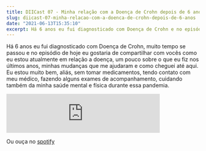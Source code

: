 ```yaml
---
title: DIICast 07 - Minha relação com a Doença de Crohn depois de 6 anos
slug: diicast-07-minha-relacao-com-a-doenca-de-crohn-depois-de-6-anos
date: "2021-06-13T15:35:10"
excerpt: Há 6 anos eu fui diagnosticado com Doença de Crohn e no episódio de hoje eu gostaria de compartilhar com vocês como eu estou atualmente em relação a doença
---
```


Há 6 anos eu fui diagnosticado com Doença de Crohn, muito tempo se passou e no episódio de hoje eu gostaria de compartilhar com vocês como eu estou atualmente em relação a doença, um pouco sobre o que eu fiz nos últimos anos, minhas mudanças que me ajudaram e como cheguei até aqui. Eu estou muito bem, aliás, sem tomar medicamentos, tendo contato com meu médico, fazendo alguns exames de acompanhamento, cuidando também da minha saúde mental e física durante essa pandemia.

<iframe
  src="https://anchor.fm/diicast/embed/episodes/DIICast-07---Minha-Relao-com-a-doena-de-Crohn-depois-de-6-anos-e12n5d6"
  height="102px"
  width="400px"
  frameborder="0"
  scrolling="no"
></iframe>

Ou ouça no [spotify](https://open.spotify.com/show/1bBEJfb7HTj3rKrehJEFbd)
